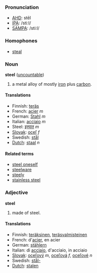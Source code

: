 ===Pronunciation===
*[[w:AHD|AHD]]: stēl
*[[w:IPA|IPA]]: /stiːl/
*[[w:SAMPA|SAMPA]]: /sti:l/

===Homophones===
*[[steal]]

===Noun===
'''steel''' ([[uncountable]])
# a metal alloy of mostly [[iron]] plus [[carbon]].

====Translations====
*Finnish: [[teräs]]
*French: [[acier]] ''m''
*German: [[Stahl]] ''m''
*Italian: [[acciaio]] ''m''
*Steel: [[इस्पात]] ''m''
*[[Slovak]]: [[oceľ]] ''f''
*Swedish: [[stål]]
*[[Dutch]]: [[staal]] ''n''

====Related terms====
*[[steel oneself]] <!-- maybe this should be defined on this page rather than separately -->
*[[steelware]]
*[[steely]]
*[[stainless steel]]

===Adjective===
'''steel'''

# made of steel.

====Translations====
*Finnish: [[teräksinen]], [[teräsvalmisteinen]]
*French: d'[[acier]], en acier
*German: [[stählern]]
*Italian: di [[acciaio]], d'acciaio, in acciaio
*[[Slovak]]: [[oceľový]] ''m'', [[oceľová]] ''f'', [[oceľové]] ''n''
*Swedish: [[stål-]]
*[[Dutch]]: [[stalen]]